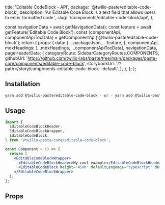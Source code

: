   title: 'Editable CodeBlock - API',
  package: '@twilio-paste/editable-code-block',
  description: 'An Editable Code Block is a text field that allows users to enter formatted code.',
  slug: '/components/editable-code-block/api',
};




  const navigationData = await getNavigationData();
  const feature = await getFeature('Editable Code Block');
  const {componentApi, componentApiTocData} = getComponentApi('@twilio-paste/editable-code-block');
  return {
    props: {
      data: {
        ...packageJson,
        ...feature,
      },
      componentApi,
      mdxHeadings: [...mdxHeadings, ...componentApiTocData],
      navigationData,
      pageHeaderData: {
        categoryRoute: SidebarCategoryRoutes.COMPONENTS,
        githubUrl: 'https://github.com/twilio-labs/paste/tree/main/packages/paste-core/components/editable-code-block',
        storybookUrl: '/?path=/story/components-editable-code-block--default',
      },
    },
  };
};

## Installation

```bash
yarn add @twilio-paste/editable-code-block - or - yarn add @twilio-paste/core
```

## Usage

```jsx
import {
  EditableCodeBlockHeader,
  EditableCodeBlockWrapper,
  EditableCodeBlock,
} from '@twilio-paste/core/editable-code-block';

const Component = () => {
  return (
    <EditableCodeBlockWrapper>
      <EditableCodeBlockHeader>My cool example</EditableCodeBlockHeader>
      <EditableCodeBlock height="45vh" defaultLanguage="typescript" defaultValue={TypeScriptExample} />
    </EditableCodeBlockWrapper>
  );
};
```

## Props

<PropsTable componentApi={props.componentApi} />

